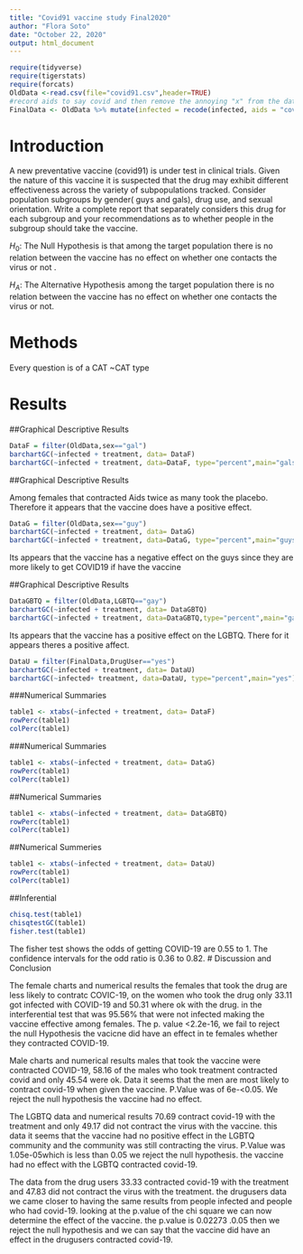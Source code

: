```yaml
---
title: "Covid91 vaccine study Final2020"
author: "Flora Soto"
date: "October 22, 2020"
output: html_document
---
```


```r
require(tidyverse)
require(tigerstats)
require(forcats)
OldData <-read.csv(file="covid91.csv",header=TRUE)  
#record aids to say covid and then remove the annoying "x" from the dataframe
FinalData <- OldData %>% mutate(infected = recode(infected, aids = "covid", none = "OK")) %>% select(-one_of("X"))
```

# Introduction

<!--In this section you explain what you are trying to show.  Where did the data come from?  What is the research or other question you are trying to answer?.  If you skimp in this section expect to be marked down in your grade. Paint a picture of the project a couple of paragraphs is expected!-->

A new  preventative vaccine (covid91) is under test in clinical trials. Given the nature of this vaccine it is suspected that the drug may exhibit different effectiveness across the variety of subpopulations tracked. Consider population subgroups by gender( guys and gals), drug use, and sexual orientation. Write a complete report that separately considers this drug for each subgroup and your recommendations as to whether people in the subgroup should take the vaccine.  

$H_0$: The Null Hypothesis is that among the target population there is no relation between the vaccine has no effect on whether one contacts the virus or not .  

$H_A$: The Alternative Hypothesis among the target population there is no relation between the vaccine has no effect on whether one contacts the virus or not.  


# Methods

<!--Decide on your methods:  use "variable analysis" or other appropriate descriptors.  Make sure to choose at least one graphical method and at least one numerical method. Discuss what data manipulations may be needed for example subsetting or other binning procedures and what sort of graphical displays and inferential tools will be used!-->  

Every question is of a CAT ~CAT type

# Results

<!--Divide this section into two sub-sections:  One for your descriptive  results and one for your inferential results.!-->  

##Graphical Descriptive Results


```r
DataF = filter(OldData,sex=="gal")
barchartGC(~infected + treatment, data= DataF)
barchartGC(~infected + treatment, data=DataF, type="percent",main="gals")  

```

##Graphical Descriptive Results

Among females that contracted Aids twice as many took the placebo. Therefore it appears that the vaccine does have a positive effect.  

```r
DataG = filter(OldData,sex=="guy")
barchartGC(~infected + treatment, data= DataG)
barchartGC(~infected + treatment, data=DataG, type="percent",main="guys")  

```
Its appears that the vaccine has a negative effect on the guys since they are more likely to get COVID19 if have the vaccine  

##Graphical Descriptive Results  

```r
DataGBTQ = filter(OldData,LGBTQ=="gay")
barchartGC(~infected + treatment, data= DataGBTQ)
barchartGC(~infected + treatment, data=DataGBTQ,type="percent",main="gays")  

```  
Its appears that the vaccine has a positive effect on the LGBTQ. There for it appears theres a positive affect.  
  
```r
DataU = filter(FinalData,DrugUser=="yes")
barchartGC(~infected + treatment, data= DataU)
barchartGC(~infected+ treatment, data=DataU, type="percent",main="yes")  

``` 
  
###Numerical Summaries  
```r
table1 <- xtabs(~infected + treatment, data= DataF)
rowPerc(table1)
colPerc(table1)
```
###Numerical Summaries  
```r
table1 <- xtabs(~infected + treatment, data= DataG)
rowPerc(table1)
colPerc(table1)
```
##Numerical Summaries  
```r
table1 <- xtabs(~infected + treatment, data= DataGBTQ)
rowPerc(table1)
colPerc(table1)  
``` 
##Numerical Summeries
```r
table1 <- xtabs(~infected + treatment, data= DataU)
rowPerc(table1)
colPerc(table1)
```


##Inferential  

```r
chisq.test(table1)
chisqtestGC(table1)
fisher.test(table1)
```
The fisher test shows the odds of getting COVID-19 are 0.55 to 1. The confidence intervals for the odd ratio is 0.36 to 0.82. 
# Discussion and Conclusion  

<!--Discussion and conclusion here.  If you found a relationship be sure to consider whether the relationship occurs because one of the variavbles causes the other, or whether they perhasps are related for some other reason.  Watch the chapter 6 videos from the GeorgeTown videos collection.!-->  

The female charts and numerical results the females that took the drug are less likely to contratc COVIC-19, on the women who took the drug only 33.11 got infected with COVID-19 and 50.31 where ok with the drug. in the interferential test that was 95.56% that were not infected making the vaccine effective among females. The p. value <2.2e-16, we fail to reject the null Hypothesis the vacicne did have an effect in te females whether they contracted COVID-19.

Male charts and numerical results males that took the vaccine were contracted COVID-19, 58.16 of the males who took treatment contracted covid and only 45.54 were ok. Data it seems that the men are most likely to contract covid-19 when given the vaccine. P.Value was of 6e-<0.05. We reject the null hypothesis the vaccine had no effect.

The LGBTQ data and numerical results 70.69 contract covid-19 with the treatment and only 49.17 did not contract the virus with the vaccine. this data it seems that the vaccine had no positive effect in the LGBTQ community and the community was still contracting the virus. P.Value was 1.05e-05which is less than 0.05 we reject the null hypothesis. the vaccine had no effect with the LGBTQ contracted covid-19.

The data from the drug users 33.33 contracted covid-19 with the treatment and 47.83 did not contract the virus with the treatment. the drugusers data we came closer to having the same results from people infected and people who had covid-19. looking at the p.value of the chi square we can now determine the effect of the vaccine. the p.value is 0.02273 .0.05 then we reject the null hypothesis and we can say that the vaccine did have an effect in the drugusers contracted covid-19.


